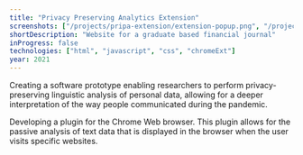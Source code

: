 ```yaml
---
title: "Privacy Preserving Analytics Extension"
screenshots: ["/projects/pripa-extension/extension-popup.png", "/projects/pripa-extension/extension-results.png"]
shortDescription: "Website for a graduate based financial journal"
inProgress: false
technologies: ["html", "javascript", "css", "chromeExt"]
year: 2021
---
```



<Link href="https://c19comms.wp.horizon.ac.uk/pripa/">
    <a className=" flex flex-col items-center justify-center h-fit w-fit p-2 bg-teal-500 rounded-md shadow-sm hover:shadow-md hover:scale-105 ">
        <FaLink className=" h-6 w-6 mt-1" />
    </a>
</Link>

Creating a software prototype enabling researchers to perform privacy-preserving linguistic analysis of personal data, allowing for a deeper interpretation of the way people communicated during the pandemic.

Developing a plugin for the Chrome Web browser. This plugin allows for the passive analysis of text data that is displayed in the browser when the user visits specific websites.